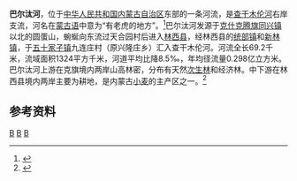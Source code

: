 '''巴尔汰河'''，位于[[中华人民共和国|中华人民共和国]][[内蒙古自治区|内蒙古自治区]]东部的一条河流，是[[查干木伦河|查干木伦河]]右岸支流，河名在[[蒙古语|蒙古语]]中意为“有老虎的地方”。<ref>{{cite web |title=巴尔汰河 |url=https://www.ncxmyzyyy.com/Dmz/DmzShow.asp?id=2061 |website=林西县区划地名网 |accessdate=2020-07-04 |archive-date=2020-07-04 |archive-url=https://web.archive.org/web/20200704135416/https://www.ncxmyzyyy.com/Dmz/DmzShow.asp?id=2061 |dead-url=no }}</ref>巴尔汰河发源于[[克什克腾旗|克什克腾旗]][[同兴镇_(克什克腾旗)|同兴镇]]以北的圆蛋山，蜿蜒向东流过天合园村后进入[[林西县|林西县]]，经林西县的[[统部镇|统部镇]]和[[新林镇_(林西县)|新林镇]]，于[[五十家子镇|五十家子镇]]九连庄村（原兴隆庄乡）汇入查干木伦河。河流全长69.2千米，流域面积1324平方千米，河道平均比降8.5‰，年均径流量0.298亿立方米。巴尔汰河上游在克旗境内两岸山高林密，分布有天然[[次生林|次生林]]和经济林。中下游在林西县境内两岸主要为耕地，是内蒙古[[小麦|小麦]]的主产区之一。<ref name="中国河湖大典">{{cite book zh |author=《[[中国河湖大典|中国河湖大典]]》编纂委员会 |title=《中国河湖大典·黑龙江、辽河卷》 |format=M |edition=1 |location=北京 |publisher=中国水利水电出版社 |date=2014年4月 |pages=236页 |id= ISBN 978-7-5170-1950-3}}</ref>

==参考资料==
{{reflist}}

{{China-river-stub}}
[[Category:内蒙古河流|B]]
[[Category:赤峰地理|B]]
[[Category:辽河水系|B]]